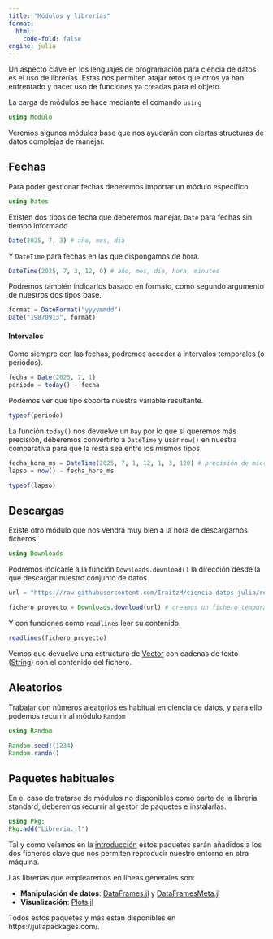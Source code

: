 ```yaml
---
title: "Módulos y librerías"
format:
  html:
    code-fold: false
engine: julia
---
```


Un aspecto clave en los lenguajes de programación para ciencia de datos es el uso de librerías. Estas nos permiten atajar retos que otros ya han enfrentado y hacer uso de funciones ya creadas para el objeto.

La carga de módulos se hace mediante el comando `using`

```julia
using Modulo
```

Veremos algunos módulos base que nos ayudarán con ciertas structuras de datos complejas de manejar.

## Fechas

Para poder gestionar fechas deberemos importar un módulo específico

```julia
using Dates
```

Existen dos tipos de fecha que deberemos manejar. `Date` para fechas sin tiempo informado

```julia
Date(2025, 7, 3) # año, mes, dia
```

Y `DateTime` para fechas en las que dispongamos de hora.

```julia
DateTime(2025, 7, 3, 12, 0) # año, mes, dia, hora, minutos
```

Podremos también indicarlos basado en formato, como segundo argumento de nuestros dos tipos base.

```julia
format = DateFormat("yyyymmdd")
Date("19870913", format)
```

#### Intervalos

Como siempre con las fechas, podremos acceder a intervalos temporales (o periodos).

```julia
fecha = Date(2025, 7, 1) 
periodo = today() - fecha
```

Podemos ver que tipo soporta nuestra variable resultante.

```julia
typeof(periodo)
```

La función `today()` nos devuelve un `Day` por lo que si queremos más precisión, deberemos convertirlo a `DateTime` y usar `now()` en nuestra comparativa para que la resta sea entre los mismos tipos.

```julia
fecha_hora_ms = DateTime(2025, 7, 1, 12, 1, 3, 120) # precisión de microsegundos 
lapso = now() - fecha_hora_ms
```

```julia
typeof(lapso)
```

## Descargas

Existe otro módulo que nos vendrá muy bien a la hora de descargarnos ficheros.

```julia
using Downloads
```

Podremos indicarle a la función `Downloads.download()` la dirección desde la que descargar nuestro conjunto de datos.

```julia
url = "https://raw.githubusercontent.com/IraitzM/ciencia-datos-julia/refs/heads/main/parts/firststeps/ejemplo.txt"

fichero_proyecto = Downloads.download(url) # creamos un fichero temporal
```

Y con funciones como `readlines` leer su contenido.
```julia
readlines(fichero_proyecto)
```

Vemos que devuelve una estructura de [Vector](https://docs.julialang.org/en/v1/base/arrays/#Base.Vector) con cadenas de texto ([String](https://docs.julialang.org/en/v1/base/strings/#Base.string)) con el contenido del fichero.

## Aleatorios

Trabajar con números aleatorios es habitual en ciencia de datos, y para ello podemos recurrir al módulo `Random`

```julia
using Random

Random.seed!(1234)
Random.randn()
```

## Paquetes habituales

En el caso de tratarse de módulos no disponibles como parte de la librería standard, deberemos recurrir al gestor de paquetes e instalarlas.

```julia
using Pkg;
Pkg.add("Libreria.jl")
```

Tal y como veíamos en la [introducción](../../intro.qmd#crear-un-proyecto) estos paquetes serán añadidos a los dos ficheros clave que nos permiten reproducir nuestro entorno en otra máquina.

Las librerías que emplearemos en líneas generales son:

* **Manipulación de datos**: [DataFrames.jl](https://dataframes.juliadata.org/stable/) y [DataFramesMeta.jl](https://juliadata.org/DataFramesMeta.jl/stable/)
* **Visualización**: [Plots.jl](https://docs.juliaplots.org/stable/)

Todos estos paquetes y más están disponibles en https://juliapackages.com/. 